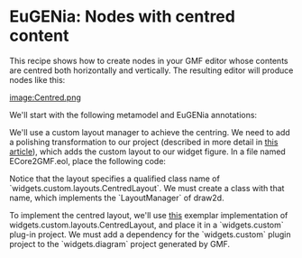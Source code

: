 =EuGENia: Nodes with centred content =
This recipe shows how to create nodes in your GMF editor whose contents are centred both horizontally and vertically. The resulting editor will produce nodes like this:

[[image:Centred.png]]

We'll start with the following metamodel and EuGENia annotations:

{{{emf
@gmf.diagram(foo="bar")
class System {
   val Widget[*] widgets;
}

@gmf.node(label="name", label.icon="false")
class System {
   attr String[1] name;
}
}}}

We'll use a custom layout manager to achieve the centring. We need to add a polishing transformation to our project (described in more detail in [[../eugenia-polishing/|this article]]), which adds the custom layout to our widget figure. In a file named ECore2GMF.eol, place the following code: 

{{{eol
findShape('WidgetFigure').layout = createCentredLayout();

operation findShape(name : String) : GmfGraph!Label {
	return GmfGraph!Shape.all.selectOne(s|s.name = name);
}

operation createCentredLayout() : GmfGraph!CustomLayout {
	var layout = new GmfGraph!CustomLayout;
	layout.qualifiedClassName = 'widgets.custom.layouts.CentredLayout';
	return layout;
}
}}}

Notice that the layout specifies a qualified class name of `widgets.custom.layouts.CentredLayout`. We must create a class with that name, which implements the `LayoutManager` of draw2d.

To implement the centred layout, we'll use [[CentredLayout.java|this]] exemplar implementation of widgets.custom.layouts.CentredLayout, and place it in a `widgets.custom` plug-in project. We must add a dependency for the `widgets.custom` plugin project to the `widgets.diagram` project generated by GMF.
